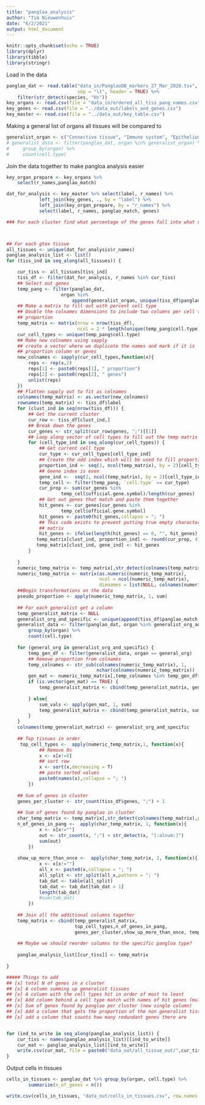 ```yaml
---
title: "pangloa_analysis"
author: "Tim Nieuwenhuis"
date: "6/2/2021"
output: html_document
---
```


```r
knitr::opts_chunk$set(echo = TRUE)
library(dplyr)
library(tibble)
library(stringr)
```

Load in the data
```r
panglao_dat <- read.table("data_in/PanglaoDB_markers_27_Mar_2020.tsv",
                          sep = "\t", header = TRUE) %>%
    filter(str_detect(species, "Hs"))
key_organs <- read.csv(file = "data_in/ordered_all_tiss_pang_names.csv")
key_genes <- read.csv(file = "../data_out/labels_and_genes.csv")
key_master <- read.csv(file = "../data_out/key_table.csv")


```
Making a general list of organs all tissues will be compared to
```r
generalist_organ <- c("Connective tissue", "Immune system", "Epithelium", "Skeletal muscle")
# generalist_data <- filter(panglao_dat, organ %in% generalist_organ) %>%
#     group_by(organ) %>%
#     count(cell.type)

```
Join the data together to make pangloa analysis easier
```r

key_organ_prepare <- key_organs %>%
    select(r_names,panglao_match)

dat_for_analysis <- key_master %>% select(label, r_names) %>%
            left_join(key_genes, ., by = "label") %>%
            left_join(key_organ_prepare, by = "r_names") %>%
            select(label, r_names, panglao_match, genes)
```


```r
### For each cluster find what percentage of the genes fall into what cell types



## For each gtex tissue
all_tissues <- unique(dat_for_analysis$r_names)
panglao_analysis_list <- list()
for (tiss_ind in seq_along(all_tissues)) {

    cur_tiss <- all_tissues[tiss_ind]
    tiss_df <- filter(dat_for_analysis, r_names %in% cur_tiss)
    ## Select out genes
    temp_pang <- filter(panglao_dat,
                    organ %in%
                        append(generalist_organ, unique(tiss_df$panglao_match)))
    ## Make a matrix to fill out with percent cell type
    ## Double the colnames dimensions to include two columns per cell type
    ## proportion 
    temp_matrix <- matrix(nrow = nrow(tiss_df),
                          ncol = 2 * length(unique(temp_pang$cell.type)))
    cur_cell_types <- unique(temp_pang$cell.type)
    ## Make new colnames using sapply
    ## create a vector where we duplicate the names and mark if it is
    ## proportion column or genes
    new_colnames <- sapply(cur_cell_types,function(x){
        reps <- rep(x,2)
        reps[1] <- paste0(reps[1], " proportion")
        reps[2] <- paste0(reps[2], " genes")
        unlist(reps)
    })
    ## Flatten sapply out to fit as colnames
    colnames(temp_matrix) <- as.vector(new_colnames) 
    rownames(temp_matrix) <- tiss_df$label
    for (clust_ind in seq(nrow(tiss_df))) {
        ## Get the current cluster
        cur_row <- tiss_df[clust_ind,]
        ## Break down the genes
        cur_genes <- str_split(cur_row$genes, ";")[[1]]
        ## Loop along vector of cell types to fill out the temp matrix
        for (cell_type_ind in seq_along(cur_cell_types)) {
            ## Get current cell type
            cur_type <- cur_cell_types[cell_type_ind]
            ## Create the odd index which will be used to fill proportion data
            proportion_ind <- seq(1, ncol(temp_matrix), by = 2)[cell_type_ind]
            ## Geene index is even
            gene_ind <-  seq(2, ncol(temp_matrix), by = 2)[cell_type_ind]
            temp_cell <- filter(temp_pang, `cell.type` == cur_type)
            cur_prop <- sum(cur_genes %in%
                    temp_cell$official.gene.symbol)/length(cur_genes)
            ## Get out genes that match and paste them together
            hit_genes <- cur_genes[cur_genes %in%
                    temp_cell$official.gene.symbol]
            hit_genes <- paste0(hit_genes,collapse = "; ")
            ## This code exists to prevent putting true empty characters into the
            ## matrix
            hit_genes <- ifelse(length(hit_genes) == 0, "", hit_genes)
           temp_matrix[clust_ind, proportion_ind] <- round(cur_prop, 4)
           temp_matrix[clust_ind, gene_ind] <- hit_genes
        }
        
    }
    numeric_temp_matrix <- temp_matrix[,str_detect(colnames(temp_matrix),pattern = "proportion")]
    numeric_temp_matrix <- matrix(as.numeric(numeric_temp_matrix),
                                  ncol = ncol(numeric_temp_matrix),
                                  dimnames = list(NULL, colnames(numeric_temp_matrix)))
    ##Begin transformations on the data
    pseudo_proportion <- apply(numeric_temp_matrix, 1, sum)
    
    ## For each generalist get a column
    temp_generalist_matrix <- NULL
    generalist_org_and_specific <- unique(append(tiss_df$panglao_match, generalist_organ))
    generalist_data <- filter(panglao_dat, organ %in% generalist_org_and_specific) %>%
        group_by(organ) %>%
        count(cell.type)
    
    for (general_org in generalist_org_and_specific) {
        temp_gen_df <- filter(generalist_data, organ == general_org)
        ## Remove proportion from colnames
        temp_colnames <- str_sub(colnames(numeric_temp_matrix), 1,
                                 nchar(colnames(numeric_temp_matrix)) -11)
        gen_mat <- numeric_temp_matrix[,temp_colnames %in% temp_gen_df$cell.type]
        if (is.vector(gen_mat) == TRUE) {
            temp_generalist_matrix <- cbind(temp_generalist_matrix, gen_mat)
            
        } else{
            sum_vals <- apply(gen_mat, 1, sum)
            temp_generalist_matrix <- cbind(temp_generalist_matrix, sum_vals)
        }
    }
    colnames(temp_generalist_matrix) <- generalist_org_and_specific
    
    ## Top tissues in order
     top_cell_types <-  apply(numeric_temp_matrix,1, function(x){
            ## Remove 0s
            x <- x[x!=0]
            ## sort row
            x <- sort(x,decreasing = T)
            ## paste sorted values
            paste0(names(x),collapse = "; ")
        })
    
    ## Sum of genes in cluster
    genes_per_cluster <- str_count(tiss_df$genes, ";") + 1
    
    ## Sum of genes found by panglao in cluster
    char_temp_matrix <- temp_matrix[,str_detect(colnames(temp_matrix),pattern = "gene")]
    n_of_genes_in_pang <-  apply(char_temp_matrix, 1, function(x){
            x <- x[x!=""]
            out <- str_count(x, ";") + str_detect(x, "[:alnum:]") 
            sum(out)
        })
    
    show_up_more_than_once <-  apply(char_temp_matrix, 1, function(x){
            x <- x[x!=""]
            all_x <- paste0(x,collapse = "; ")
            all_split <- str_split(all_x,pattern = "; ")
            tab_dat <- table(all_split)
            tab_dat <- tab_dat[tab_dat > 1]
            length(tab_dat)
            #sum(tab_dat)
        })
    
    ## Join all the additional columns together
    temp_matrix <- cbind(temp_generalist_matrix,
                         top_cell_types,n_of_genes_in_pang,
                         genes_per_cluster,show_up_more_than_once, temp_matrix)
    
    ## Maybe we should reorder columns to the specific pangloa type?
    
    panglao_analysis_list[[cur_tiss]] <- temp_matrix 
    
}

##### Things to add
## [x] total N of genes in a cluster
## [x] A column summing up generalist tissues
## [x] A column with the cell types hit in order of most to least
## [x] Add column behind a cell type match with names of hit genes (multiple column)
## [x] Sum of genes found by panglao per cluster (new single column)
## [x] Add a column that gets the proportion of the non generalist tissue
## [x] add a column that counts how many redundant genes there are


for (ind_to_write in seq_along(panglao_analysis_list)) {
    cur_tiss <- names(panglao_analysis_list)[[ind_to_write]]
    cur_mat <- panglao_analysis_list[[ind_to_write]]
    write.csv(cur_mat, file = paste0("data_out/all_tissue_out/",cur_tiss, "_panglao_analysis.csv"))
}

```

Output cells in tissues
```r
cells_in_tissues <- panglao_dat %>% group_by(organ, cell.type) %>%
        summarize(n_of_genes = n())

write.csv(cells_in_tissues, "data_out/cells_in_tissues.csv", row.names = FALSE)
```

